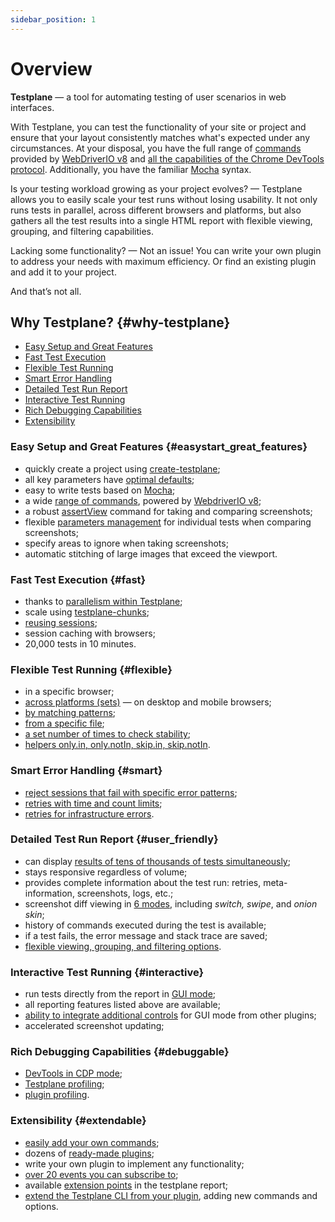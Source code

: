 ```yaml
---
sidebar_position: 1
---
```


# Overview

**Testplane** — a tool for automating testing of user scenarios in web interfaces.

With Testplane, you can test the functionality of your site or project and ensure that your layout consistently matches what's expected under any circumstances. At your disposal, you have the full range of [commands][commands] provided by [WebDriverIO v8][webdriverio-api] and [all the capabilities of the Chrome DevTools protocol][how-to-use-cdp]. Additionally, you have the familiar [Mocha][mocha] syntax.

Is your testing workload growing as your project evolves? — Testplane allows you to easily scale your test runs without losing usability. It not only runs tests in parallel, across different browsers and platforms, but also gathers all the test results into a single HTML report with flexible viewing, grouping, and filtering capabilities.

Lacking some functionality? — Not an issue! You can write your own plugin to address your needs with maximum efficiency. Or find an existing plugin and add it to your project.

And that’s not all.

## Why Testplane? {#why-testplane}

-   [Easy Setup and Great Features](#easystart_great_features)
-   [Fast Test Execution](#fast)
-   [Flexible Test Running](#flexible)
-   [Smart Error Handling](#smart)
-   [Detailed Test Run Report](#user_friendly)
-   [Interactive Test Running](#interactive)
-   [Rich Debugging Capabilities](#debuggable)
-   [Extensibility](#extendable)

### Easy Setup and Great Features {#easystart_great_features}

-   quickly create a project using [create-testplane][create-testplane];
-   all key parameters have [optimal defaults][defaults];
-   easy to write tests based on [Mocha][mocha];
-   a wide [range of commands][commands], powered by [WebdriverIO v8][webdriverio-api];
-   a robust [assertView][assert-view] command for taking and comparing screenshots;
-   flexible [parameters management][assert-view-opts] for individual tests when comparing screenshots;
-   specify areas to ignore when taking screenshots;
-   automatic stitching of large images that exceed the viewport.

### Fast Test Execution {#fast}

-   thanks to [parallelism within Testplane][testplane-workers];
-   scale using [testplane-chunks][testplane-chunks];
-   [reusing sessions][sessions-reuse];
-   session caching with browsers;
-   20,000 tests in 10 minutes.

### Flexible Test Running {#flexible}

-   in a specific browser;
-   [across platforms (sets)][testplane-sets] — on desktop and mobile browsers;
-   [by matching patterns][testplane-option-grep];
-   [from a specific file][how-to-run-test-in-file];
-   [a set number of times to check stability][how-to-check-test-stability];
-   [helpers only.in, only.notIn, skip.in, skip.notIn][how-to-skip-tests].

### Smart Error Handling {#smart}

-   [reject sessions that fail with specific error patterns][patterns-on-reject];
-   [retries with time and count limits][retry-limiter];
-   [retries for infrastructure errors][retry-progressive].

### Detailed Test Run Report {#user_friendly}

-   can display [results of tens of thousands of tests simultaneously][html-reporter];
-   stays responsive regardless of volume;
-   provides complete information about the test run: retries, meta-information, screenshots, logs, etc.;
-   screenshot diff viewing in [6 modes][html-reporter-diff], including _switch, swipe_, and _onion skin_;
-   history of commands executed during the test is available;
-   if a test fails, the error message and stack trace are saved;
-   [flexible viewing, grouping, and filtering options][html-reporter-gui].

### Interactive Test Running {#interactive}

-   run tests directly from the report in [GUI mode][html-reporter-gui];
-   all reporting features listed above are available;
-   [ability to integrate additional controls][html-reporter-plugins] for GUI mode from other plugins;
-   accelerated screenshot updating;

### Rich Debugging Capabilities {#debuggable}

-   [DevTools in CDP mode][how-to-use-cdp];
-   [Testplane profiling][testplane-profiler];
-   [plugin profiling][testplane-plugins-profiler].

### Extensibility {#extendable}

-   [easily add your own commands][prepare-browser];
-   dozens of [ready-made plugins][plugins];
-   write your own plugin to implement any functionality;
-   [over 20 events you can subscribe to][testplane-events];
-   available [extension points][html-reporter-extension-points] in the testplane report;
-   [extend the Testplane CLI from your plugin][testplane-cli], adding new commands and options.

[create-testplane]: https://github.com/gemini-testing/create-testplane
[webdriverio-api]: https://webdriver.io/docs/api
[mocha]: https://mochajs.org
[testplane-chunks]: ./plugins/testplane-chunks
[testplane-option-grep]: ./guides/how-to-run-specified-test#solution_2
[how-to-run-test-in-file]: ./guides/how-to-run-specified-test#solution_1
[how-to-skip-tests]: ./guides/how-to-skip-test-in-browsers
[how-to-check-test-stability]: ./guides/how-to-check-test-stability
[testplane-sets]: ./config/sets
[retry-limiter]: ./plugins/retry-limiter
[retry-progressive]: ./plugins/testplane-retry-progressive
[sharp]: https://github.com/lovell/sharp
[sessions-reuse]: ./config/browsers#tests_per_session
[patterns-on-reject]: ./config/system#patterns_on_reject
[assert-view-opts]: ./config/browsers#assert_view_opts
[assert-view]: ./commands/browser/assertView
[how-to-use-cdp]: ./guides/how-to-use-cdp
[testplane-profiler]: https://github.com/gemini-testing/testplane-profiler
[testplane-plugins-profiler]: https://github.com/gemini-testing/testplane-plugins-profiler
[how-to-test-layout-under-login]: ./guides/how-to-test-layout-under-login
[how-to-read-browser-logs]: ./guides/how-to-read-browser-logs
[prepare-browser]: ./config/prepare-browser
[defaults]: ./config/browsers#timeouts
[commands]: ./commands/overview
[html-reporter]: ./html-reporter/html-reporter-setup
[html-reporter-diff]: ./html-reporter/html-reporter-setup#diffmode
[html-reporter-gui]: ./html-reporter/html-reporter-commands#gui
[plugins]: https://github.com/gemini-testing/
[testplane-events]: ./reference/testplane-events
[html-reporter-extension-points]: ./html-reporter/html-reporter-plugins#extension_points
[testplane-cli]: ./reference/testplane-events#cli
[html-reporter-plugins]: ./html-reporter/html-reporter-plugins
[testplane-workers]: ./config/system#workers
